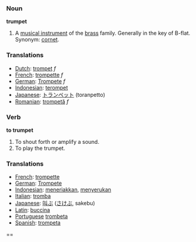 === Noun ===
'''trumpet'''
# A [[musical instrument]] of the [[brass]] family. Generally in the key of B-flat. Synonym: [[cornet]].

=== Translations ===
*[[Dutch]]: [[trompet]] ''f''
*[[French]]: [[trompette]] ''f''
*[[German]]: [[Trompete]] ''f''
*[[Indonesian]]: [[terompet]]
*[[Japanese]]: [[トランペット]] (toranpetto)
*[[Romanian]]: [[trompetă]] ''f''

=== Verb ===
'''to trumpet'''
# To shout forth or amplify a sound.
# To play the trumpet.

=== Translations ===
*[[French]]: [[trompette]]
*[[German]]: [[Trompete]]
*[[Indonesian]]: [[teriak|meneriakkan]], [[seru|menyerukan]]
*[[Italian]]: [[tromba]]
*[[Japanese]]: [[叫ぶ]] ([[さけぶ]], sakebu)
*[[Latin]]: [[buccina]]
*[[Portuguese]] [[trombeta]]
*[[Spanish]]: [[trompeta]]

==